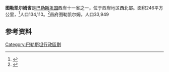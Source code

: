 {{Infobox settlement
|type=[[巴勒斯坦行政区划|省]]
|image_skyline=2018 OCHA OpT map Tulkarm.jpg
|caption=2018 [[聯合國人道事務協調廳|United Nations]] map of the area, showing the {{tsl|en|Israeli occupation of the West Bank||Israeli occupation}} arrangements in the governorate
|image_map=Tulkarm in Palestine.svg
|subdivision_type  = 国家
|subdivision_name  = {{PSE}}
}}
{{约旦河西岸}}
'''图勒凯尔姆省'''是[[巴勒斯坦国|巴勒斯坦国]]西岸十一省之一，位于西岸地区西北部。面积246平方公里，<ref>{{Cite web |url=http://www.pnic.gov.ps/english/geography/Residential_%20tulkarem.html |title=Tulkarm governorate |access-date=2021-08-18 |archive-date=2007-12-25 |archive-url=https://web.archive.org/web/20071225102719/http://www.pnic.gov.ps/english/geography/Residential_%20tulkarem.html |dead-url=no }}</ref>人口134,110。<ref>{{Cite web |url=http://www.pcbs.gov.ps/Portals/_pcbs/populati/pop03.aspx |title=Projected Mid -Year Population for Tulkarm Governorate by Locality 2004- 2006 |access-date=2021-08-18 |archive-date=2008-02-07 |archive-url=https://web.archive.org/web/20080207042002/http://www.pcbs.gov.ps/Portals/_pcbs/populati/pop03.aspx |dead-url=no }}</ref>首府图勒凯尔姆，人口33,949

==参考资料==
{{refs}}

{{coord|32|19|11.5|N|35|5|38.5|E|display=title|region:PS-TKM}}
{{巴勒斯坦行政區劃}}

[[Category:巴勒斯坦行政區劃|Category:巴勒斯坦行政區劃]]